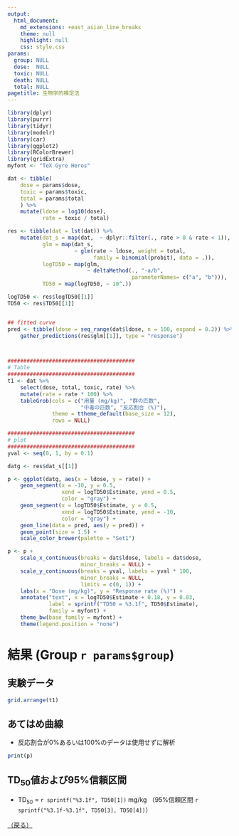 ```yaml
---
output:
  html_document:
    md_extensions: +east_asian_line_breaks
    theme: null
    highlight: null
    css: style.css
params:
  group: NULL
  dose:  NULL
  toxic: NULL
  death: NULL
  total: NULL
pagetitle: 生物学的検定法
---
```


```r
library(dplyr)
library(purrr)
library(tidyr)
library(modelr)
library(car)
library(ggplot2)
library(RColorBrewer)
library(gridExtra)
myfont <- "TeX Gyre Heros"

dat <- tibble(
    dose = params$dose,
    toxic = params$toxic,
    total = params$total
    ) %>%
    mutate(ldose = log10(dose),
           rate = toxic / total)

res <- tibble(dat = lst(dat)) %>%
    mutate(dat_s = map(dat,  ~ dplyr::filter(., rate > 0 & rate < 1)),
           glm = map(dat_s,
                     ~ glm(rate ~ ldose, weight = total,
                           family = binomial(probit), data = .)),
           logTD50 = map(glm,
                         ~ deltaMethod(., "-a/b",
                                       parameterNames= c("a", "b"))),
           TD50 = map(logTD50, ~ 10^.))

logTD50 <- res$logTD50[[1]]
TD50 <- res$TD50[[1]]


## fitted curve
pred <- tibble(ldose = seq_range(dat$ldose, n = 100, expand = 0.2)) %>%
    gather_predictions(res$glm[[1]], type = "response")



########################################
# Table
########################################
t1 <- dat %>%
    select(dose, total, toxic, rate) %>%
    mutate(rate = rate * 100) %>%
    tableGrob(cols = c("用量 (mg/kg)", "群の匹数",
                       "中毒の匹数", "反応割合 (%)"),
              theme = ttheme_default(base_size = 12),
              rows = NULL)

########################################
# plot
########################################
yval <- seq(0, 1, by = 0.1)

datg <- res$dat_s[[1]]

p <- ggplot(datg, aes(x = ldose, y = rate)) +
    geom_segment(x = -10, y = 0.5,
                 xend = logTD50$Estimate, yend = 0.5,
                 color = "gray") +
    geom_segment(x = logTD50$Estimate, y = 0.5,
                 xend = logTD50$Estimate, yend = -10,
                 color = "gray") +
    geom_line(data = pred, aes(y = pred)) +
    geom_point(size = 1.5) +
    scale_color_brewer(palette = "Set1")

p <- p +
    scale_x_continuous(breaks = dat$ldose, labels = dat$dose,
                       minor_breaks = NULL) +
    scale_y_continuous(breaks = yval, labels = yval * 100,
                       minor_breaks = NULL,
                       limits = c(0, 1)) +
    labs(x = "Dose (mg/kg)", y = "Response rate (%)") +
    annotate("text", x = logTD50$Estimate + 0.18, y = 0.03,
             label = sprintf("TD50 = %3.1f", TD50$Estimate),
             family = myfont) +
    theme_bw(base_family = myfont) +
    theme(legend.position = "none")
```


# 結果 (Group `r params$group`)
## 実験データ

```r
grid.arrange(t1)
```

## あてはめ曲線

- 反応割合が0\%あるいは100\%のデータは使用せずに解析

```r
print(p)
```


## TD~50~値および95%信頼区間

- TD~50~ = `r sprintf("%3.1f", TD50[1])` mg/kg
（95%信頼区間 `r sprintf("%3.1f-%3.1f", TD50[3], TD50[4])`）

[（戻る）](index.html)
